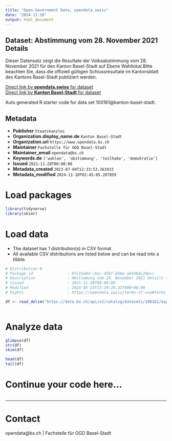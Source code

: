 ```yaml
---
title: "Open Government Data, opendata.swiss"
date: "2024-11-10"
output: html_document
---
```


## Dataset: Abstimmung vom 28. November 2021 Details

Dieser Datensatz zeigt die Resultate der Volksabstimmung vom 28. November 2021 für den Kanton Basel-Stadt auf Ebene Wahllokal.Bitte beachten Sie, dass die offiziell gültigen Schlussresultate im Kantonsblatt des Kantons Basel-Stadt publiziert werden. 

[Direct link by **opendata.swiss** for dataset](https://opendata.swiss/de/dataset/abstimmung-vom-28-november-2021-details)<br>
[Direct link by **Kanton Basel-Stadt** for dataset](https://data.bs.ch/explore/dataset/100161/)

Auto generated R starter code for data set 100161@kanton-basel-stadt.

## Metadata

- **Publisher** `Staatskanzlei`
- **Organization.display_name.de** `Kanton Basel-Stadt`
- **Organization.url** `https://www.opendata.bs.ch`
- **Maintainer** `Fachstelle für OGD Basel-Stadt`
- **Maintainer_email** `opendata@bs.ch`
- **Keywords.de** `['wahlen', 'abstimmung', 'teilhabe', 'demokratie']`
- **Issued** `2021-11-28T00:00:00`
- **Metadata_created** `2023-07-04T12:33:53.263433`
- **Metadata_modified** `2024-11-10T02:45:05.207059`


# Load packages

```r

library(tidyverse)
library(skimr)

```

# Load data

-   The dataset has 1 distribution(s) in CSV format.
-   All available CSV distributions are listed below and can be read into a tibble.

```r

# Distribution 0
# Package_id               : 9fc15e0d-c6ac-45bf-bb6e-a644b4c20ecc
# Description              : Abstimmung vom 28. November 2021 Details (csv)
# Issued                   : 2021-11-28T00:00:00
# Modified                 : 2024-05-23T15:29:20.337000+00:00
# Rights                   : https://opendata.swiss/terms-of-use#terms_by

df <- read_delim('https://data.bs.ch/api/v2/catalog/datasets/100161/exports/csv?use_labels=true')



```

# Analyze data

```r

glimpse(df)
str(df)
skim(df)

head(df)
tail(df)

```

# Continue your code here...

```r

```

------------------------------------------------------------------------

# Contact

opendata@bs.ch | Fachstelle für OGD Basel-Stadt
